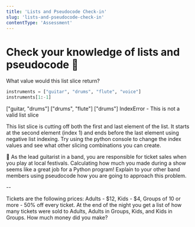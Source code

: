 ```yaml
---
title: 'Lists and Pseudocode Check-in'
slug: 'lists-and-pseudocode-check-in'
contentType: 'Assessment'
---
```


# Check your knowledge of lists and pseudocode :memo:

<MultipleChoice>
<Prompt>

What value would this list slice return?

```python
instruments = ["guitar", "drums", "flute", "voice"]
instruments[1:-1]
```

</Prompt>
<Choice>["guitar, "drums"]</Choice>
<Choice correct>["drums", "flute"]</Choice>
<Choice>["drums"]</Choice>
<Choice>IndexError - This is not a valid list slice</Choice>
<Explanation>

This list slice is cutting off both the first and last element of the list. It starts at the second element (index 1) and ends before the last element using negative list indexing. Try using the python console to change the index values and see what other slicing combinations you can create.

</Explanation>
</MultipleChoice>

<TextResponse>
<Prompt>

:guitar: As the lead guitarist in a band, you are responsible for ticket sales when you play at local festivals. Calculating how much you made during a show seems like a great job for a Python program! Explain to your other band members using pseudocode how you are going to approach this problem. 

-- 

Tickets are the following prices: Adults - $12, Kids - $4, Groups of 10 or more - 50% off every ticket. At the end of the night you get a list of how many tickets were sold to Adults, Adults in Groups, Kids, and Kids in Groups. How much money did you make?

</Prompt>

</TextResponse>